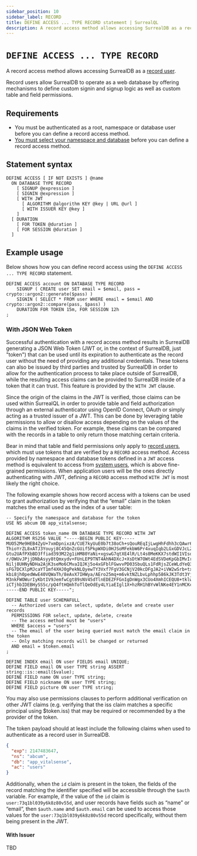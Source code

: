 ```yaml
---
sidebar_position: 10
sidebar_label: RECORD
title: DEFINE ACCESS ... TYPE RECORD statement | SurrealQL
description: A record access method allows accessing SurrealDB as a record user.
---
```


# `DEFINE ACCESS ... TYPE RECORD`

A record access method allows accessing SurrealDB as a [record user](/docs/surrealdb/2.x/security/authentication#record-users).

Record users allow SurrealDB to operate as a web database by offering mechanisms to define custom signin and signup logic as well as custom table and field permissions.

## Requirements

- You must be authenticated as a root, namespace or database user before you can define a record access method.
- [You must select your namespace and database](/docs/surrealdb/2.x/surrealql/statements/use) before you can define a record access method.

## Statement syntax

```surql title="SurrealQL Syntax"
DEFINE ACCESS [ IF NOT EXISTS ] @name
  ON DATABASE TYPE RECORD
    [ SIGNUP @expression ]
    [ SIGNIN @expression ]
    [ WITH JWT
      [ ALGORITHM @algorithm KEY @key | URL @url ]
      [ WITH ISSUER KEY @key ]
    ]
  [ DURATION
    [ FOR TOKEN @duration ]
    [ FOR SESSION @duration ]
  ]
```

## Example usage

Below shows how you can define record access using the `DEFINE ACCESS ... TYPE RECORD` statement.

```surql
DEFINE ACCESS account ON DATABASE TYPE RECORD
	SIGNUP ( CREATE user SET email = $email, pass = crypto::argon2::generate($pass) )
	SIGNIN ( SELECT * FROM user WHERE email = $email AND crypto::argon2::compare(pass, $pass) )
	DURATION FOR TOKEN 15m, FOR SESSION 12h
;
```

### With JSON Web Token

Successful authentication with a record access method results in SurrealDB generating a JSON Web Token (JWT or, in the context of SurrealDB, just "token") that can be used until its expiration to authenticate as the record user without the need of providing any additional credentials. These tokens can also be issued by third parties and trusted by SurrealDB in order to allow for the authentication process to take place outside of SurrealDB, while the resulting access claims can be provided to SurrealDB inside of a token that it can trust. This feature is provided by the `WITH JWT` clause.

Since the origin of the claims in the JWT is verified, those claims can be used within SurrealQL in order to provide table and field authorization through an external authenticator using OpenID Connect, OAuth or simply acting as a trusted issuer of a JWT. This can be done by leveraging table permissions to allow or disallow access depending on the values of the claims in the verified token. For example, these claims can be compared with the records in a table to only return those matching certain criteria.

Bear in mind that table and field permissions only apply to [record users](/docs/surrealdb/2.x/security/authentication#record-users), which must use tokens that are verified by a `RECORD` access method. Access provided by namespace and database tokens defined in a `JWT` access method is equivalent to access from [system users](/docs/surrealdb/2.x/security/authentication#system-users), which is above fine-grained permissions. When application users will be the ones directly authenticating with JWT, defining a `RECORD` access method `WITH JWT` is most likely the right choice.

The following example shows how record access with a tokens can be used to grant authorization by verifying that the “email” claim in the token matches the email used as the index of a user table:


```surql
-- Specify the namespace and database for the token
USE NS abcum DB app_vitalsense;

DEFINE ACCESS token_name ON DATABASE TYPE RECORD WITH JWT
ALGORITHM RS256 VALUE "-----BEGIN PUBLIC KEY-----
MUO52Me9HEB4ZyU+7xmDpnixzA/CUE7kyUuE0b7t38oCh+sQouREqIjLwgHhFdhh3cQAwr6GH07D
ThioYrZL8xATJ3Youyj8C45QnZcGUif5PkpWXDi0HJSoMFekbW6Pr4xuqIqb2LGxGDVJcLZwJ2AS
Gtu2UAfPXbBD3ffiad393M22g1iHM80YaNi+xgswG7qtXE4lR/Lt4s0MeKKX7stdWI1VIsoB+y3i
r/OWUvJPjjDNbAsyy8tQmxydv+FUnLEP9TNT4AhN4DXcJ+XsDtW7OWt4EdSVDeKpGbIMvIrh1Pe+
Nilj8UHNyNDHa2AjK3seMo6CMvaIQJKj5o4xGFblFGwvvPD03SbuQLs1FdRjsZCeWLdYeQ3JDHE9
sFG7DCXlpMJcaYT1mf4XHJ0gPekNLQyewTY3Vxf7FgV3GCNjV20kcDFgJA2+iVW2wSrb+txD1ycE
kbi8jh0pedWwE40VQWaTh/8eAvX7IHWya/AEro25mq+m6vktNZLbvLphhp586kJK3Tdt3YjpkPre
M3nkFWOWurIyKbtIV9JemfwCgt89sNV45dTlnEDEZFFGnIgDnWgx3CUo4XmhICEQU8+tklw9jJYx
iCTjhbIDEBHySSSc/pQ4ftHQmhToTlQeOdEy4LYiaEIgl1X+hzRH1hBYvWlNKe4EY1nMCKcjgt0=
-----END PUBLIC KEY-----";

DEFINE TABLE user SCHEMAFULL
  -- Authorized users can select, update, delete and create user records
  PERMISSIONS FOR select, update, delete, create
  -- The access method must be "users"
  WHERE $access = "users"
  -- The email of the user being queried must match the email claim in the token
  -- Only matching records will be changed or returned
  AND email = $token.email
;

DEFINE INDEX email ON user FIELDS email UNIQUE;
DEFINE FIELD email ON user TYPE string ASSERT string::is::email($value);
DEFINE FIELD name ON user TYPE string;
DEFINE FIELD nickname ON user TYPE string;
DEFINE FIELD picture ON user TYPE string;
```

You may also use permissions clauses to perform additional verification on other JWT claims (e.g. verifying that the iss claim matches a specific principal using $token.iss) that may be required or recommended by a the provider of the token.

The token payload should at least include the following claims when used to authenticate as a record user in SurrealDB.

```json title="JWT Payload"
{
  "exp": 2147483647,
  "ns": "abcum",
  "db": "app_vitalsense",
  "ac": "users"
}
```

Additionally, when the `id` claim is present in the token, the fields of the record matching the identifier specified will be accessible through the `$auth` variable. For example, if the value of the `id` claim is `user:73q1bl039y6k8z80v55d`, and user records have fields such as “name” or “email”, then `$auth.name` and `$auth.email` can be used to access those values for the `user:73q1bl039y6k8z80v55d` record specifically, without them being present in the JWT.

#### With Issuer

TBD
